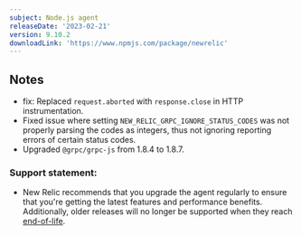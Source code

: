 ```yaml
---
subject: Node.js agent
releaseDate: '2023-02-21'
version: 9.10.2
downloadLink: 'https://www.npmjs.com/package/newrelic'
---
```


## Notes

* fix: Replaced `request.aborted` with `response.close` in HTTP instrumentation.
* Fixed issue where setting `NEW_RELIC_GRPC_IGNORE_STATUS_CODES` was not properly parsing the codes as integers, thus not ignoring reporting errors of certain status codes.
* Upgraded `@grpc/grpc-js` from 1.8.4 to 1.8.7.


### Support statement:

* New Relic recommends that you upgrade the agent regularly to ensure that you're getting the latest features and performance benefits. Additionally, older releases will no longer be supported when they reach [end-of-life](/docs/using-new-relic/cross-product-functions/install-configure/notification-changes-new-relic-saas-features-distributed-software).